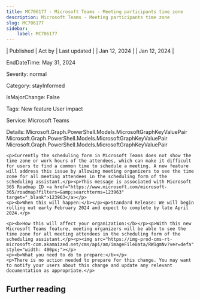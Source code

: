 ```yaml
---
title: MC706177 - Microsoft Teams - Meeting participants time zone
description: Microsoft Teams - Meeting participants time zone
slug: MC706177
sidebar:
    label: MC706177
---
```



| Published | Act by | Last updated |
| Jan 12, 2024 |  | Jan 12, 2024 |

EndDateTime: May 31, 2024

Severity: normal

Category: stayInformed

IsMajorChange: False

Tags: New feature User impact

Service: Microsoft Teams

Details: Microsoft.Graph.PowerShell.Models.MicrosoftGraphKeyValuePair Microsoft.Graph.PowerShell.Models.MicrosoftGraphKeyValuePair Microsoft.Graph.PowerShell.Models.MicrosoftGraphKeyValuePair

```
<p>Currently the scheduling form in Microsoft Teams does not show the time zone or work hours of the attendees, which can make it difficult for users to find a common time to schedule a meeting. A new feature will address this issue by allowing meeting organizers to see the time zone for all meeting attendees in the scheduling form of the scheduling assistant.</p><p>This message is associated with Microsoft 365 Roadmap ID <a href="https://www.microsoft.com/microsoft-365/roadmap?filters=&amp;searchterms=123963" target="_blank">123963</a></p>
<p><b>When this will happen:</b></p><p>Standard Release: We will begin rolling out early February 2024 and expect to complete by late April 2024.</p>

<p><b>How this will affect your organization:</b></p><p>With this new Microsoft Teams feature, meeting organizers will be able to see the time zone for all meeting attendees in the scheduling form of the scheduling assistant.</p><p><img src="https://img-prod-cms-rt-microsoft-com.akamaized.net/cms/api/am/imageFileData/RW1gmNv?ver=defa" style="width: 400px;"></p>
<p><b>What you need to do to prepare:</b></p>
<p>There is no action needed to prepare for this change. You may want to notify your users about this change and update any relevant documentation as appropriate.</p>
```

## Further reading

